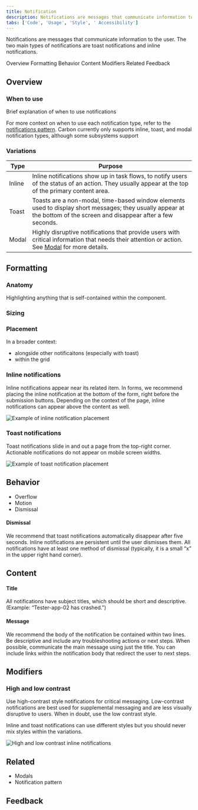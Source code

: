 ```yaml
---
title: Notification
description: Notifications are messages that communicate information to the user. The two main types of notificaitons are toast notifications and inline notifications.
tabs: ['Code', 'Usage', 'Style', ' Accessibility']
---
```


<PageDescription>

Notifications are messages that communicate information to the user. The two main types of notifications are toast notifications and inline notifications.

</PageDescription>

<AnchorLinks>

<AnchorLink>Overview</AnchorLink>
<AnchorLink>Formatting</AnchorLink>
<AnchorLink>Behavior</AnchorLink>
<AnchorLink>Content</AnchorLink>
<AnchorLink>Modifiers</AnchorLink>
<AnchorLink>Related</AnchorLink>
<AnchorLink>Feedback</AnchorLink>

</AnchorLinks>

## Overview

### When to use

Brief explanation of when to use notifications

For more context on when to use each notification type, refer to the [notifications pattern](/patterns/notification-pattern/). Carbon currently only supports inline, toast, and modal notification types, although some subsystems support

### Variations

| Type   | Purpose                                                                                                                                                                  |
| ------ | ------------------------------------------------------------------------------------------------------------------------------------------------------------------------ |
| Inline | Inline notifications show up in task flows, to notify users of the status of an action. They usually appear at the top of the primary content area.                      |
| Toast  | Toasts are a non-modal, time-based window elements used to display short messages; they usually appear at the bottom of the screen and disappear after a few seconds.    |
| Modal  | Highly disruptive notifications that provide users with critical information that needs their attention or action. See [Modal](/components/modal/code) for more details. |

## Formatting

### Anatomy

Highlighting anything that is self-contained within the component.

### Sizing

### Placement

In a broader context:

- alongside other notificaitons (especially with toast)
- within the grid

### Inline notifications

Inline notifications appear near its related item. In forms, we recommend placing the inline notification at the bottom of the form, right before the submission buttons. Depending on the context of the page, inline notifications can appear above the content as well.

<Row>
<Column colLg={8}>

![Example of inline notification placement](images/notification-usage-3.png)

</Column>
</Row>

### Toast notifications

Toast notifications slide in and out a page from the top-right corner. Actionable notifications do not appear on mobile screen widths.

<Row>
<Column colLg={8}>

![Example of toast notification placement](images/notification-usage-2.png)

</Column>
</Row>

## Behavior

- Overflow
- Motion
- Dismissal

#### Dismissal

We recommend that toast notifications automatically disappear after five seconds. Inline notifications are persistent until the user dismisses them. All notifications have at least one method of dismissal (typically, it is a small “x” in the upper right hand corner).

## Content

#### Title

All notifications have subject titles, which should be short and descriptive. (Example: “Tester-app-02 has crashed.”)

#### Message

We recommend the body of the notification be contained within two lines. Be descriptive and include any troubleshooting actions or next steps. When possible, communicate the main message using just the title. You can include links within the notification body that redirect the user to next steps.

## Modifiers

### High and low contrast

Use high-contrast style notifications for critical messaging. Low-contrast notifications are best used for supplemental messaging and are less visually disruptive to users. When in doubt, use the low contrast style.

Inline and toast notifications can use different styles but you should never mix styles within the variations.

<Row>
<Column colLg={8}>

![High and low contrast inline notifications](images/notification-usage-4.png)

</Column>
</Row>

## Related

- Modals
- Notification pattern

## Feedback
